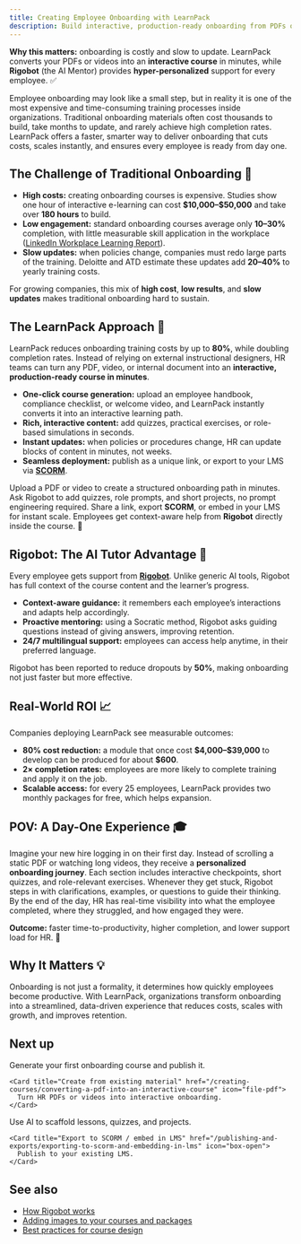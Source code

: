 ```yaml
---
title: Creating Employee Onboarding with LearnPack
description: Build interactive, production-ready onboarding from PDFs or videos in minutes. Cut costs up to 80%, publish to your LMS, and support employees with LearnPacks’s AI Tutor.
---
```


<Callout type="info">
<b><span style={{color:"#4F46E5"}}>Why this matters:</span></b> onboarding is costly and slow to update. LearnPack converts your PDFs or videos into an <b>interactive course</b> in minutes, while <b>Rigobot</b> (the AI Mentor) provides <b>hyper-personalized</b> support for every employee. ✅
</Callout>

Employee onboarding may look like a small step, but in reality it is one of the most expensive and time-consuming training processes inside organizations. Traditional onboarding materials often cost thousands to build, take months to update, and rarely achieve high completion rates. LearnPack offers a faster, smarter way to deliver onboarding that cuts costs, scales instantly, and ensures every employee is ready from day one.

## The Challenge of Traditional Onboarding 🧩

- **High costs:** creating onboarding courses is expensive. Studies show one hour of interactive e-learning can cost **\$10,000–\$50,000** and take over **180 hours** to build.
- **Low engagement:** standard onboarding courses average only **10–30%** completion, with little measurable skill application in the workplace (<a href="https://learning.linkedin.com/resources/workplace-learning-report" target="_blank" rel="noreferrer">LinkedIn Workplace Learning Report</a>).
- **Slow updates:** when policies change, companies must redo large parts of the training. Deloitte and ATD estimate these updates add **20–40%** to yearly training costs.

For growing companies, this mix of **high cost**, **low results**, and **slow updates** makes traditional onboarding hard to sustain.

## The LearnPack Approach 🚀

LearnPack reduces onboarding training costs by up to **80%**, while doubling completion rates. Instead of relying on external instructional designers, HR teams can turn any PDF, video, or internal document into an **interactive, production-ready course in minutes**.

- **One-click course generation:** upload an employee handbook, compliance checklist, or welcome video, and LearnPack instantly converts it into an interactive learning path.
- **Rich, interactive content:** add quizzes, practical exercises, or role-based simulations in seconds.
- **Instant updates:** when policies or procedures change, HR can update blocks of content in minutes, not weeks.
- **Seamless deployment:** publish as a unique link, or export to your LMS via <a href="/publishing-and-exports/exporting-to-scorm-and-embedding-in-lms"><b>SCORM</b></a>.

<Steps>
  <Step title="Generate the course">
    Upload a PDF or video to create a structured onboarding path in minutes.
  </Step>
  <Step title="Enrich with AI">
    Ask Rigobot to add quizzes, role prompts, and short projects, no prompt engineering required.
  </Step>
  <Step title="Publish anywhere">
    Share a link, export <b>SCORM</b>, or embed in your LMS for instant scale.
  </Step>
  <Step title="Support learners">
    Employees get context-aware help from <b>Rigobot</b> directly inside the course. 🤖
  </Step>
</Steps>

## Rigobot: The AI Tutor Advantage 🤖

Every employee gets support from <a href="https://4geeksacademy.com/us/ai-powered-learning/rigobot-ai-coding-mentor" target="_blank" rel="noreferrer"><b>Rigobot</b></a>. Unlike generic AI tools, Rigobot has full context of the course content and the learner’s progress.

- **Context-aware guidance:** it remembers each employee’s interactions and adapts help accordingly.
- **Proactive mentoring:** using a Socratic method, Rigobot asks guiding questions instead of giving answers, improving retention.
- **24/7 multilingual support:** employees can access help anytime, in their preferred language.

Rigobot has been reported to reduce dropouts by **50%**, making onboarding not just faster but more effective.

## Real-World ROI 📈

Companies deploying LearnPack see measurable outcomes:

- **80% cost reduction:** a module that once cost **\$4,000–\$39,000** to develop can be produced for about **\$600**.
- **2× completion rates:** employees are more likely to complete training and apply it on the job.
- **Scalable access:** for every 25 employees, LearnPack provides two monthly packages for free, which helps expansion.

## POV: A Day-One Experience 🎓

Imagine your new hire logging in on their first day. Instead of scrolling a static PDF or watching long videos, they receive a **personalized onboarding journey**. Each section includes interactive checkpoints, short quizzes, and role-relevant exercises. Whenever they get stuck, Rigobot steps in with clarifications, examples, or questions to guide their thinking. By the end of the day, HR has real-time visibility into what the employee completed, where they struggled, and how engaged they were.

<Callout type="success">
<b>Outcome:</b> faster time-to-productivity, higher completion, and lower support load for HR. 🎯
</Callout>

## Why It Matters 💡

Onboarding is not just a formality, it determines how quickly employees become productive. With LearnPack, organizations transform onboarding into a streamlined, data-driven experience that reduces costs, scales with growth, and improves retention.

## Next up

<Columns cols={2}>

  <div>
    <Card title="Quickstart (5 min)" href="/getting-started/create-your-first-course-in-5-minutes" icon="rocket">
      Generate your first onboarding course and publish it.
    </Card>

    <Card title="Create from existing material" href="/creating-courses/converting-a-pdf-into-an-interactive-course" icon="file-pdf">
      Turn HR PDFs or videos into interactive onboarding.
    </Card>
  </div>

  <div>
    <Card title="Create from scratch (AI-assisted)" href="/creating-courses/adding-quizzes-projects-and-open-ended-tasks" icon="sparkles">
      Use AI to scaffold lessons, quizzes, and projects.
    </Card>

    <Card title="Export to SCORM / embed in LMS" href="/publishing-and-exports/exporting-to-scorm-and-embedding-in-lms" icon="box-open">
      Publish to your existing LMS.
    </Card>
  </div>

</Columns>

## See also
- [How Rigobot works](/rigobot/how-rigobot-works)  
- [Adding images to your courses and packages](/creating-courses/adding-images-to-your-courses-and-packages)  
- [Best practices for course design](/creating-courses/best-practices-for-course-design)
